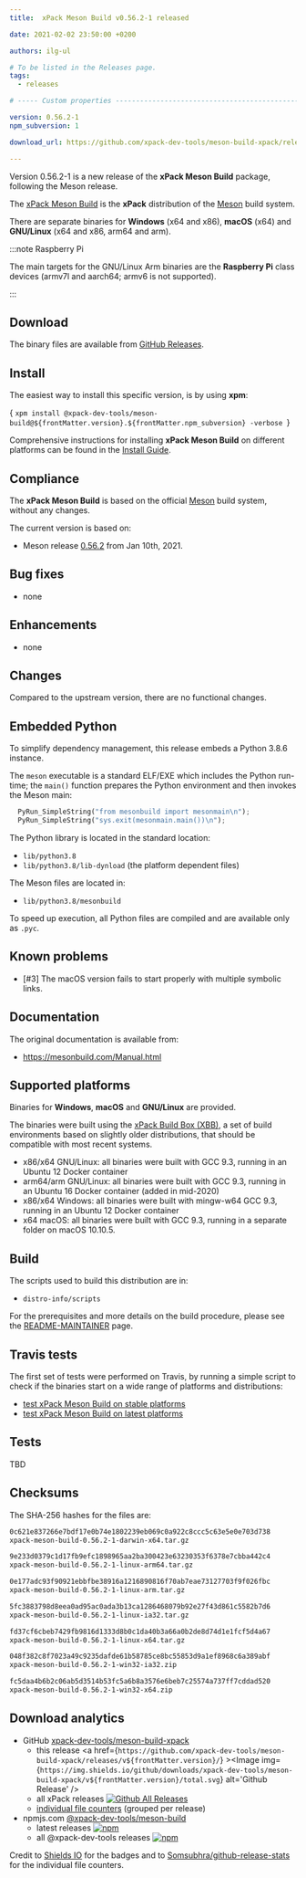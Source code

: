 ```yaml
---
title:  xPack Meson Build v0.56.2-1 released

date: 2021-02-02 23:50:00 +0200

authors: ilg-ul

# To be listed in the Releases page.
tags:
  - releases

# ----- Custom properties -----------------------------------------------------

version: 0.56.2-1
npm_subversion: 1

download_url: https://github.com/xpack-dev-tools/meson-build-xpack/releases/tag/v0.56.2-1/

---
```


Version 0.56.2-1 is a new release of the **xPack Meson Build** package, following the Meson release.

<!-- truncate -->


The [xPack Meson Build](https://xpack-dev-tools.github.io/meson-build-xpack)
is the **xPack** distribution of the
[Meson](https://mesonbuild.com) build system.

There are separate binaries for **Windows** (x64 and x86),
**macOS** (x64) and **GNU/Linux** (x64 and x86, arm64 and arm).

:::note Raspberry Pi

The main targets for the GNU/Linux Arm
binaries are the **Raspberry Pi** class devices (armv7l and aarch64;
armv6 is not supported).

:::

## Download

The binary files are available from <a href={frontMatter.download_url}>GitHub Releases</a>.

## Install

The easiest way to install this specific version, is by using **xpm**:

<CodeBlock language="console"> {
`xpm install @xpack-dev-tools/meson-build@${frontMatter.version}.${frontMatter.npm_subversion} -verbose
`} </CodeBlock>

Comprehensive instructions for installing **xPack Meson Build** on different platforms
can be found in the [Install Guide](/docs/install/).

## Compliance

The **xPack Meson Build** is based on the official
[Meson](https://mesonbuild.com) build system,
without any changes.

The current version is based on:

- Meson release
[0.56.2](https://github.com/mesonbuild/meson/releases/tag/0.56.2)
from Jan 10th, 2021.

## Bug fixes

- none

## Enhancements

- none

## Changes

Compared to the upstream version, there are no functional changes.

## Embedded Python

To simplify dependency management, this release embeds a Python
3.8.6 instance.

The `meson` executable is a standard ELF/EXE which includes the Python
run-time; the `main()` function prepares the Python environment and then
invokes the Meson main:

```python
  PyRun_SimpleString("from mesonbuild import mesonmain\n");
  PyRun_SimpleString("sys.exit(mesonmain.main())\n");
```

The Python library is located in the standard location:

- `lib/python3.8`
- `lib/python3.8/lib-dynload` (the platform dependent files)

The Meson files are located in:

- `lib/python3.8/mesonbuild`

To speed up execution, all Python files are compiled and are
available only as `.pyc`.

## Known problems

- [#3] The macOS version fails to start properly with multiple symbolic links.

## Documentation

The original documentation is available from:

- https://mesonbuild.com/Manual.html

## Supported platforms

Binaries for **Windows**, **macOS** and **GNU/Linux** are provided.

The binaries were built using the
[xPack Build Box (XBB)](https://github.com/xpack/xpack-build-box), a set
of build environments based on slightly older distributions, that should be
compatible with most recent systems.

- x86/x64 GNU/Linux: all binaries were built with GCC 9.3, running in an
  Ubuntu 12 Docker container
- arm64/arm GNU/Linux: all binaries were built with GCC 9.3, running in an
  Ubuntu 16 Docker container (added in mid-2020)
- x86/x64 Windows: all binaries were built with mingw-w64 GCC 9.3, running in an
  Ubuntu 12 Docker container
- x64 macOS: all binaries were built with GCC 9.3, running in a separate
  folder on macOS 10.10.5.

## Build

The scripts used to build this distribution are in:

- `distro-info/scripts`

For the prerequisites and more details on the build procedure, please see the
[README-MAINTAINER](https://github.com/xpack-dev-tools/meson-build-xpack/blob/xpack/README-MAINTAINER.md) page.

## Travis tests

The first set of tests were performed on Travis, by running
a simple script to check if the binaries start on a wide range of
platforms and distributions:

- [test xPack Meson Build on stable platforms](https://travis-ci.org/github/xpack-dev-tools/meson-build-xpack/builds/757289367)
- [test xPack Meson Build on latest platforms](https://travis-ci.org/github/xpack-dev-tools/meson-build-xpack/builds/757289397)

## Tests

TBD

## Checksums

The SHA-256 hashes for the files are:

```txt
0c621e837266e7bdf17e0b74e1802239eb069c0a922c8ccc5c63e5e0e703d738
xpack-meson-build-0.56.2-1-darwin-x64.tar.gz

9e233d0379c1d17fb9efc1898965aa2ba300423e63230353f6378e7cbba442c4
xpack-meson-build-0.56.2-1-linux-arm64.tar.gz

0e177adc93f90921ebbfbe38916a1216890816f70ab7eae73127703f9f026fbc
xpack-meson-build-0.56.2-1-linux-arm.tar.gz

5fc3883798d8eea0ad95ac0ada3b13ca1286468079b92e27f43d861c5582b7d6
xpack-meson-build-0.56.2-1-linux-ia32.tar.gz

fd37cf6cbeb7429fb9816d1333d8b0c1da40b3a66a0b2de8d74d1e1fcf5d4a67
xpack-meson-build-0.56.2-1-linux-x64.tar.gz

048f382c8f7023a49c9235dafde61b58785ce8bc55853d9a1ef8968c6a389abf
xpack-meson-build-0.56.2-1-win32-ia32.zip

fc5daa4b6b2c06ab5d3514b53fc5a6b8a3576e6beb7c25574a737ff7cddad520
xpack-meson-build-0.56.2-1-win32-x64.zip
```

## Download analytics

- GitHub [xpack-dev-tools/meson-build-xpack](https://github.com/xpack-dev-tools/meson-build-xpack/)
  - this release <a href={`https://github.com/xpack-dev-tools/meson-build-xpack/releases/v${frontMatter.version}/`} ><Image img={`https://img.shields.io/github/downloads/xpack-dev-tools/meson-build-xpack/v${frontMatter.version}/total.svg`} alt='Github Release' /></a>
  - all xPack releases [![Github All Releases](https://img.shields.io/github/downloads/xpack-dev-tools/meson-build-xpack/total.svg)](https://github.com/xpack-dev-tools/meson-build-xpack/releases/)
  - [individual file counters](https://somsubhra.github.io/github-release-stats/?username=xpack-dev-tools&repository=meson-build-xpack) (grouped per release)
- npmjs.com [@xpack-dev-tools/meson-build](https://www.npmjs.com/package/@xpack-dev-tools/meson-build)
  - latest releases [![npm](https://img.shields.io/npm/dw/@xpack-dev-tools/meson-build.svg)](https://www.npmjs.com/package/@xpack-dev-tools/meson-build/)
  - all @xpack-dev-tools releases [![npm](https://img.shields.io/npm/dt/@xpack-dev-tools/meson-build.svg)](https://www.npmjs.com/package/@xpack-dev-tools/meson-build/)

Credit to [Shields IO](https://shields.io) for the badges and to
[Somsubhra/github-release-stats](https://github.com/Somsubhra/github-release-stats)
for the individual file counters.
